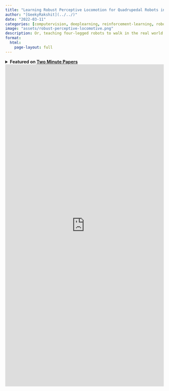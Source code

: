 ```yaml
---
title: "Learning Robust Perceptive Locomotion for Quadrupedal Robots in the Wild"
author: "[GeekyRakshit](../../)"
date: "2022-03-11"
categories: [computervision, deeplearning, reinforcement-learning, robotics, 2-minute-papers]
image: "assets/robust-perceptive-locomotive.png"
description: Or, teaching four-legged robots to walk in the real world.
format: 
  html:
    page-layout: full
---
```


<details>
    <summary>
        <strong>
            Featured on <a href="https://www.youtube.com/@TwoMinutePapers">Two Minute Papers</a>
        </strong>
    </summary>
    <br>
    <iframe width="560" height="315" src="https://www.youtube.com/embed/XM-rKTOyD_k?si=U4Lh9e3Fzzhm-gIW" title="YouTube video player" frameborder="0" allow="accelerometer; autoplay; clipboard-write; encrypted-media; gyroscope; picture-in-picture; web-share" allowfullscreen></iframe>
</details>

<iframe src="https://wandb.ai/geekyrakshit/robust-perception-locomotion/reports/Learning-Robust-Perceptive-Locomotion-for-Quadrupedal-Robots-in-the-Wild--VmlldzoxNjI0NjUy" style="border:none;height:1024px;width:100%"></iframe>